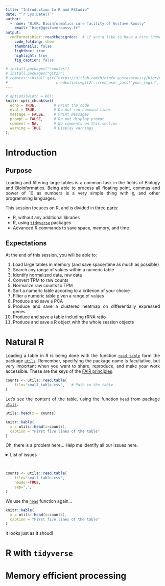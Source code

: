 ```yaml
---
title: "Introduction to R and RStudio"
date: "`r Sys.Date()`"
author:
  - name: "BiGR: Bioinformatics core facility of Gustave Roussy"
    email: "bigr@gustaveroussy.fr"
output:
  rmdformatsbigr::readthebigrdoc:  # if you'd like to have a nice theme
    code_folding: show
    thumbnails: false
    lightbox: true
    highlight: true
    fig_caption: false

# install.packages("remotes")
# install.packages("git2r")
# remotes::install_git("https://gitlab.com/bioinfo_gustaveroussy/bigr/rmdformatsbigr.git",
#                      credentials=git2r::cred_user_pass("your_login", "your_password"))
---
```


```r
# options(width = 60);
knitr::opts_chunk$set(
  echo = TRUE,        # Print the code
  eval = TRUE,        # Do not run command lines
  message = FALSE,    # Print messages
  prompt = FALSE,     # Do not display prompt
  comment = NA,       # No comments on this section
  warning = TRUE      # Display warnings
);

```

<style type="text/css">
summary {
  display: list-item;
}
details:hover {
  cursor: pointer
}
body {
  text-align: justify
}
.column-left{
  float: left;
  width: 47%;
  text-align: left;
}
.column-right{
  float: right;
  width: 47%;
  text-align: left;
}
</style>


# Introduction

## Purpose

Loading and filtering large tables is a common task in the fields of Biology and Bioinformatics.
Being able to process all floating point, commas and power of 10 as numbers is a very simple thing
with [`R`](https://en.wikipedia.org/wiki/R_(programming_language)), and other programming languages.

This session focuces on R, and is divided in three parts:

* R, without any additional libraries
* R, using [`tidyverse`](https://www.tidyverse.org/) packages
* Advanced R commands to save space, memory, and time

## Expectations

At the end of this session, you will be able to:

1. Load large tables in memory (and save space/time as much as possible)
1. Search any range of values within a numeric table
1. Identify normalized data, raw data
1. Convert TPM to raw counts
1. Normalize raw counts to TPM
1. Sort a numeric table accoring to a criterion of your choice
1. FIlter a numeric table given a range of values
1. Produce and save a PCA
1. Produce and save a clustered heatmap on differentially expressed genes
1. Produce and save a table including rRNA ratio
1. Produce and save a R object with the whole session objects


# Natural R

Loading a table in R is being done with the function [`read.table`](https://www.rdocumentation.org/packages/utils/versions/3.6.2/topics/read.table) 
form the package [`utils`](https://www.rdocumentation.org/packages/utils/versions/3.6.2).
Remember, specifying the package name is facultative, but very
important when you want to share, reproduce, and make your work
accessible. These are the keys of the [FAIR principles](https://fr.wikipedia.org/wiki/Fair_data).

```r
counts <- utils::read.table(
    file="small_table.csv",   # Path to the table
)
```

Let's see the content of the table, using the function [`head`](https://www.rdocumentation.org/packages/utils/versions/3.6.2/topics/head)
from package [`utils`](https://www.rdocumentation.org/packages/utils/versions/3.6.2).

```r
utils::head(x = counts)
```

```r
knitr::kable(
  x = utils::head(x=counts),
  caption = "First five lines of the table"
)
```

Oh, there is a problem here...
Help me identify all our issues here.

<details>

<summary>List of issues</summary>

1. Columns are not separated correctly
1. Header is not recognized

</details>
<br />


```r
counts <- utils::read.table(
    file="small_table.csv",
    header=TRUE,
    sep=",",
)
```

We use the [`head`](https://www.rdocumentation.org/packages/utils/versions/3.6.2/topics/head)
function again...

```r
knitr::kable(
  x = utils::head(x=counts),
  caption = "First five lines of the table"
)
```

It looks just as it shoud!

# R with `tidyverse`

# Memory efficient processing
